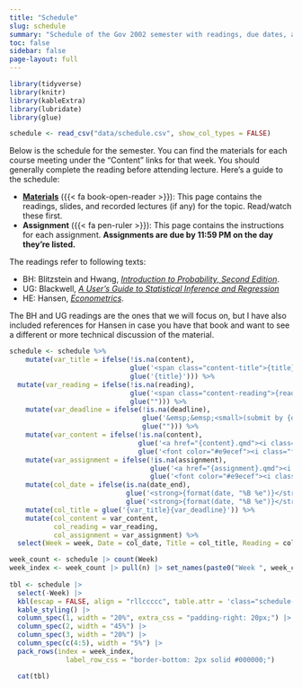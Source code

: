 ```yaml
---
title: "Schedule"
slug: schedule
summary: "Schedule of the Gov 2002 semester with readings, due dates, and links to materials."
toc: false
sidebar: false
page-layout: full
---
```

                     
```r
library(tidyverse)
library(knitr)
library(kableExtra)
library(lubridate)
library(glue)

schedule <- read_csv("data/schedule.csv", show_col_types = FALSE) 
```
   
Below is the schedule for the semester. You can find the materials for each course meeting under the “Content” links for that week. You should generally complete the reading before attending lecture. Here's a guide to the schedule:   

- [**Materials**](/materials/) ({{< fa book-open-reader >}}): This page contains the readings, slides, and recorded lectures (if any) for the topic. Read/watch these first.
- **Assignment** ({{< fa pen-ruler >}}): This page contains the instructions for each assignment. **Assignments are due by 11:59 PM on the day they're listed.**

The readings refer to following texts:

- BH: Blitzstein and Hwang, [*Introduction to Probability, Second Edition*](https://projects.iq.harvard.edu/stat110/home).
- UG: Blackwell, [*A User's Guide to Statistical Inference and Regression*](https://mattblackwell.github.io/gov2002-book/)
- HE: Hansen, [*Econometrics*](https://www.ssc.wisc.edu/~bhansen/econometrics/Econometrics.pdf).

The BH and UG readings are the ones that we will focus on, but I have also included references for Hansen in case you have that book and want to see a different or more technical discussion of the material. 
 
     
```r
schedule <- schedule %>%  
    mutate(var_title = ifelse(!is.na(content),
                              glue('<span class="content-title">{title}</span>'),
                              glue('{title}'))) %>%
  mutate(var_reading = ifelse(!is.na(reading),
                              glue('<span class="content-reading">{reading}</span>'),
                              glue(""))) %>%
    mutate(var_deadline = ifelse(!is.na(deadline),
                                 glue('&emsp;&emsp;<small>(submit by {deadline})</small>'),
                                 glue(""))) %>%
    mutate(var_content = ifelse(!is.na(content),
                                glue('<a href="{content}.qmd"><i class="fa-solid fa-book-open-reader fa-lg"></i></a>'),
                                glue('<font color="#e9ecef"><i class="fa-solid fa-book-open-reader fa-lg"></i></font>'))) %>%
    mutate(var_assignment = ifelse(!is.na(assignment),
                                   glue('<a href="{assignment}.qmd"><i class="fa-solid fa-pen-ruler fa-lg"></i></a>'),
                                   glue('<font color="#e9ecef"><i class="fa-solid fa-pen-ruler fa-lg"></i></font>'))) %>%
    mutate(col_date = ifelse(is.na(date_end),
                             glue('<strong>{format(date, "%B %e")}</strong>'),
                             glue('<strong>{format(date, "%B %e")}</strong>–<strong>{format(date_end, "%B %e")}</strong>'))) %>%
    mutate(col_title = glue('{var_title}{var_deadline}')) %>%
    mutate(col_content = var_content,
           col_reading = var_reading,
           col_assignment = var_assignment) %>%
  select(Week = week, Date = col_date, Title = col_title, Reading = col_reading, Materials = col_content, Assignment = col_assignment) 

week_count <- schedule |> count(Week)
week_index <- week_count |> pull(n) |> set_names(paste0("Week ", week_count$Week))
 
tbl <- schedule |>
  select(-Week) |>
  kbl(escap = FALSE, align = "rllccccc", table.attr = 'class="schedule-table"') |>
  kable_styling() |>
  column_spec(1, width = "20%", extra_css = "padding-right: 20px;") |>  
  column_spec(2, width = "45%") |>  
  column_spec(3, width = "20%") |>  
  column_spec(c(4:5), width = "5%") |>
  pack_rows(index = week_index,
              label_row_css = "border-bottom: 2px solid #000000;")

  cat(tbl)
```
  
